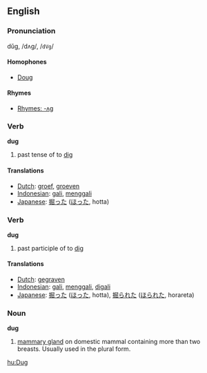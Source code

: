 ==English==
===Pronunciation===
dŭg, /dʌɡ/, /<tt>dVg</tt>/

====Homophones====
*[[Doug]]

====Rhymes====
*[[Rhymes:English:-ʌɡ|Rhymes: -ʌɡ]]

===Verb===
'''dug'''
# past tense of to [[dig]]

====Translations====
*[[Dutch]]: [[groef]], [[groeven]]
*[[Indonesian]]: [[gali]], [[gali|menggali]]
*[[Japanese]]: [[掘った]] ([[ほった]], hotta)

===Verb===
'''dug'''
# past participle of to [[dig]]

====Translations====
*[[Dutch]]: [[gegraven]]
*[[Indonesian]]: [[gali]], [[gali|menggali]], [[gali|digali]]
*[[Japanese]]: [[掘った]] ([[ほった]], hotta), [[掘られた]] ([[ほられた]], horareta)

===Noun===
'''dug'''

# [[mammary gland]] on domestic mammal containing more than two breasts. Usually used in the plural form.

[[hu:Dug]]